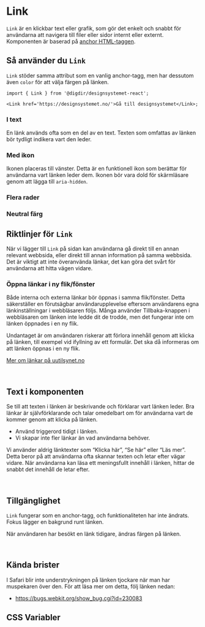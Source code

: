 
<Meta of={LinkStories} />

# Link

`Link` är en klickbar text eller grafik,
som gör det enkelt och snabbt för användarna att navigera till filer eller sidor internt eller externt.
Komponenten är baserad på [anchor HTML-taggen](https://developer.mozilla.org/en-US/docs/Web/HTML/Element/a).

<Primary />
<Controls />

## Så använder du `Link`

`Link` stöder samma attribut som en vanlig anchor-tagg, men har dessutom även `color` för att välja färgen på länken.

```tsx
import { Link } from '@digdir/designsystemet-react';

<Link href='https://designsystemet.no/'>Gå till designsystemet</Link>;
```

### I text

En länk används ofta som en del av en text. Texten som omfattas av länken bör tydligt indikera vart den leder.

<Canvas of={LinkStories.InText} />

### Med ikon

Ikonen placeras till vänster. Detta är en funktionell ikon som berättar för användarna vart länken leder dem.
Ikonen bör vara dold för skärmläsare genom att lägga till `aria-hidden`.

<Canvas of={LinkStories.WithIcon} />

### Flera rader

<Canvas of={LinkStories.LongLink} />

### Neutral färg

<Canvas of={LinkStories.Neutral} />

## Riktlinjer för `Link`

När vi lägger till `Link` på sidan kan användarna gå direkt till en annan relevant webbsida,
eller direkt till annan information på samma webbsida. Det är viktigt att inte överanvända länkar,
det kan göra det svårt för användarna att hitta vägen vidare.

### Öppna länkar i ny flik/fönster

Både interna och externa länkar bör öppnas i samma flik/fönster. Detta säkerställer en förutsägbar användarupplevelse eftersom användarens egna länkinställningar i webbläsaren följs. Många använder Tillbaka-knappen i webbläsaren om länken inte ledde dit de trodde, men det fungerar inte om länken öppnades i en ny flik.

Undantaget är om användaren riskerar att förlora innehåll genom att klicka på länken, till exempel vid ifyllning av ett formulär. Det ska då informeras om att länken öppnas i en ny flik.

[Mer om länkar på uutilsynet.no](https://www.uutilsynet.no/veiledning/lenker/214)

<br/>

## Text i komponenten

Se till att texten i länken är beskrivande och förklarar vart länken leder.
Bra länkar är självförklarande och talar omedelbart om för användarna vart de kommer genom att klicka på länken.
- Använd triggerord tidigt i länken.
- Vi skapar inte fler länkar än vad användarna behöver.

Vi använder aldrig länktexter som “Klicka här”, “Se här” eller “Läs mer”. Detta beror på att användarna ofta skannar texten och letar efter vägar vidare.
När användarna kan läsa ett meningsfullt innehåll i länken, hittar de snabbt det innehåll de letar efter.

<br/>

## Tillgänglighet

`Link` fungerar som en anchor-tagg, och funktionaliteten har inte ändrats.
Fokus lägger en bakgrund runt länken.

När användaren har besökt en länk tidigare, ändras färgen på länken.

<br/>

## Kända brister

I Safari blir inte understrykningen på länken tjockare när man har muspekaren över den. För att läsa mer om detta, följ länken nedan:

- https://bugs.webkit.org/show_bug.cgi?id=230083

## CSS Variabler

<CssVariables css={css} />
